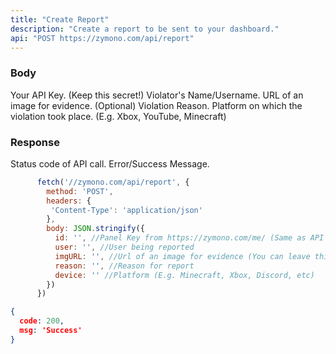 ---
title: "Create Report"
description: "Create a report to be sent to your dashboard."
api: "POST https://zymono.com/api/report"
---

### Body

<ParamField body="apiKey" type="string">
  Your API Key. (Keep this secret!)
</ParamField>

<ParamField body="user" type="string">
  Violator's Name/Username.
</ParamField>

<ParamField body="imgURL" type="string">
  URL of an image for evidence. (Optional)
</ParamField>

<ParamField body="reason" type="string">
  Violation Reason.
</ParamField>

<ParamField body="device" type="string">
  Platform on which the violation took place. (E.g. Xbox, YouTube, Minecraft)
</ParamField>

### Response

<ResponseField name="code" type="number">
  Status code of API call.
</ResponseField>

<ResponseField name="msg" type="string">
  Error/Success Message.
</ResponseField>

<RequestExample>

```js Example Request
      fetch('//zymono.com/api/report', {
        method: 'POST',
        headers: {
         'Content-Type': 'application/json'
        },
        body: JSON.stringify({
          id: '', //Panel Key from https://zymono.com/me/ (Same as API key)
          user: '', //User being reported
          imgURL: '', //Url of an image for evidence (You can leave this blank)
          reason: '', //Reason for report
          device: '' //Platform (E.g. Minecraft, Xbox, Discord, etc)
        })
      })
```

</RequestExample>

<ResponseExample>

```json Response
{
  code: 200,
  msg: 'Success'
}
```

</ResponseExample>
